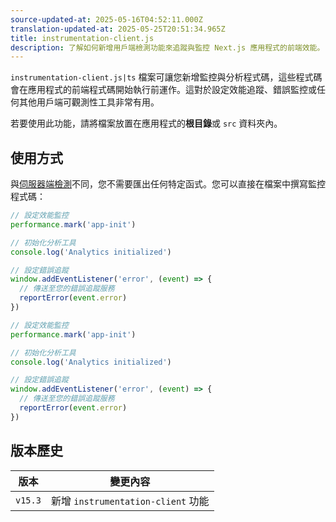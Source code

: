 ```yaml
---
source-updated-at: 2025-05-16T04:52:11.000Z
translation-updated-at: 2025-05-25T20:51:34.965Z
title: instrumentation-client.js
description: 了解如何新增用戶端檢測功能來追蹤與監控 Next.js 應用程式的前端效能。
---
```


`instrumentation-client.js|ts` 檔案可讓您新增監控與分析程式碼，這些程式碼會在應用程式的前端程式碼開始執行前運作。這對於設定效能追蹤、錯誤監控或任何其他用戶端可觀測性工具非常有用。

若要使用此功能，請將檔案放置在應用程式的**根目錄**或 `src` 資料夾內。

## 使用方式

與[伺服器端檢測](/docs/app/guides/instrumentation)不同，您不需要匯出任何特定函式。您可以直接在檔案中撰寫監控程式碼：

```ts filename="instrumentation-client.ts" switcher
// 設定效能監控
performance.mark('app-init')

// 初始化分析工具
console.log('Analytics initialized')

// 設定錯誤追蹤
window.addEventListener('error', (event) => {
  // 傳送至您的錯誤追蹤服務
  reportError(event.error)
})
```

```js filename="instrumentation-client.js" switcher
// 設定效能監控
performance.mark('app-init')

// 初始化分析工具
console.log('Analytics initialized')

// 設定錯誤追蹤
window.addEventListener('error', (event) => {
  // 傳送至您的錯誤追蹤服務
  reportError(event.error)
})
```

## 版本歷史

| 版本    | 變更內容                             |
| ------- | ----------------------------------- |
| `v15.3` | 新增 `instrumentation-client` 功能 |